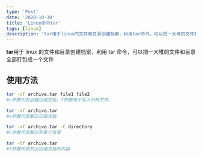 ```yaml
---
type: 'Post'
date: '2020-10-30'
title: 'Linux命令tar'
tags: [linux]
description: 'tar用于linux的文件和目录创建档案，利用tar命令，可以把一大堆的文件和目录全部打包成一个文件'
---
```


**tar**用于 linux 的文件和目录创建档案，利用 tar 命令，可以把一大堆的文件和目录全部打包成一个文件

## 使用方法

```bash
tar -cf archive.tar file1 file2
#c参数代表创建压缩文档，f参数用于写入归档文件。

tar -xf archive.tar
#x参数代表解压压缩文档

tar -xf archive.tar -C directory
#C参数代表解压到某个目录

tar -tf archive.tar
#t参数代表列出压缩文档的内容
```
